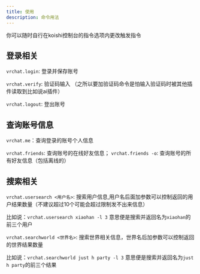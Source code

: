 ---
title: 使用
description: 命令用法
---



<Callout title="提示" type="info">
你可以随时自行在koishi控制台的指令选项内更改触发指令
</Callout>


## 登录相关
`vrchat.login`: 登录并保存账号

`vrchat.verify`: 验证码输入 （之所以要加验证码命令是怕输入验证码时被其他插件读取到比如说ai插件）

`vrchat.logout`: 登出账号

## 查询账号信息
`vrchat.me`：查询登录的账号个人信息

`vrchat.friends`: 查询账号的在线好友信息；
`vrchat.friends -o`: 查询账号的所有好友信息（包括离线的）

## 搜索相关
`vrchat.usersearch <用户名>`: 搜索用户信息,用户名后面加参数可以控制返回的用户结果数量（不建议超过10个可能会超过限制发不出来信息）

比如说：`vrchat.usersearch xiaohan -l 3` 意思便是搜索并返回名为`xiaohan`的前三个用户

`vrchat.searchworld <世界名>`: 搜索世界相关信息，世界名后加参数可以控制返回的世界结果数量

比如说：`vrchat.searchworld just h party -l 3` 意思便是搜索并返回名为`just h party`的前三个结果
